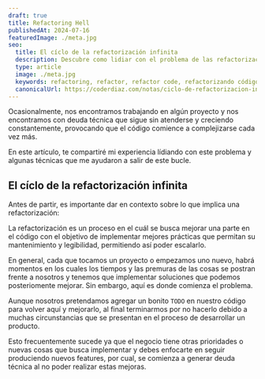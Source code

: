 ```yaml
---
draft: true
title: Refactoring Hell
publishedAt: 2024-07-16
featuredImage: ./meta.jpg
seo:
  title: El cíclo de la refactorización infinita
  description: Descubre como lidiar con el problema de las refactorizaciones en el código para no caer en un ciclo infinito del cuál no puedas salir después
  type: article
  image: ./meta.jpg
  keywords: refactoring, refactor, refactor code, refactorizando código, mejorando nuestro código, software
  canonicalUrl: https://coderdiaz.com/notas/ciclo-de-refactorizacion-infinita/
---
```


Ocasionalmente, nos encontramos trabajando en algún proyecto y nos encontramos con deuda técnica que sigue sin atenderse y creciendo constantemente, provocando que el código comience a complejizarse cada vez más.

En este artículo, te compartiré mi experiencia lídiando con este problema y algunas técnicas que me ayudaron a salir de este bucle.

## El cíclo de la refactorización infinita

Antes de partir, es importante dar en contexto sobre lo que implica una refactorización:

<Callout>
  <p>La refactorización es un proceso en el cuál se busca mejorar una parte en el código con el objetivo de implementar mejores prácticas que permitan su mantenimiento y legibilidad, permitiendo así poder escalarlo.</p>
</Callout>

En general, cada que tocamos un proyecto o empezamos uno nuevo, habrá momentos en los cuales los tiempos y las premuras de las cosas se postran frente a nosotros y tenemos que implementar soluciones que podemos posteriomente mejorar. Sin embargo, aquí es donde comienza el problema.

Aunque nosotros pretendamos agregar un bonito `TODO` en nuestro código para volver aquí y mejorarlo, al final terminarmos por no hacerlo debido a muchas circunstancias que se presentan en el proceso de desarrollar un producto.

Esto frecuentemente sucede ya que el negocio tiene otras prioridades o nuevas cosas que busca implementar y debes enfocarte en seguir produciendo nuevos features, por cual, se comienza a generar deuda técnica al no poder realizar estas mejoras.
